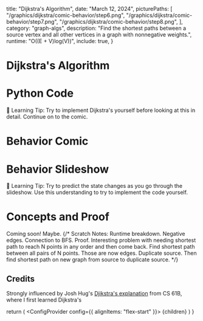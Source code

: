 

  title: "Dijkstra's Algorithm",
  date: "March 12, 2024",
  picturePaths: [
    "/graphics/dijkstra/comic-behavior/step6.png",
    "/graphics/dijkstra/comic-behavior/step7.png",
    "/graphics/dijkstra/comic-behavior/step8.png",
  ],
  category: "graph-algs",
  description:
    "Find the shortest paths between a source vertex and all other vertices in a graph with nonnegative weights.",
  runtime: "O((E + V)log(V))",
  include: true,
}

# Dijkstra's Algorithm

<DijkstraIntro />

# Python Code

🌟 Learning Tip: Try to implement Dijkstra's yourself before looking at this in detail. Continue on to the comic.

<DijkstraCode />

# Behavior Comic

<DijkstraBehaviorComic />

# Behavior Slideshow

<Slideshow folder="/graphics/dijkstra/slideshow1" size={16} />

🌟 Learning Tip: Try to predict the state changes as you go through the slideshow. Use this understanding to try to implement the code yourself.

# Concepts and Proof

Coming soon! Maybe.
{/* Scratch Notes: Runtime breakdown. Negative edges. Connection to BFS. Proof. Interesting problem with needing shortest path to reach N points in any order and then come back. Find shortest path between all pairs of N points. Those are now edges. Duplicate source. Then find shortest path on new graph from source to duplicate source. */}

## Credits

Strongly influenced by Josh Hug's [Djikstra's explanation](https://joshhug.gitbooks.io/hug61b/content/chap19/chap192.html) from CS 61B, where I first learned Dijkstra's

  return (
    <Layout meta={meta}>
      <ConfigProvider config={{ alignItems: "flex-start" }}>
        {children}
      </ConfigProvider>
    </Layout>
  )
}
